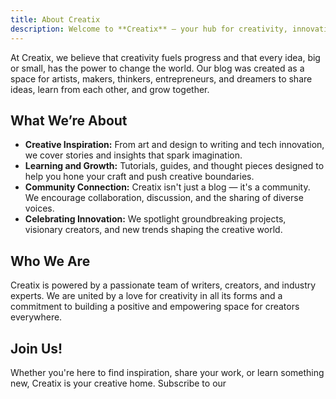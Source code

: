 ```yaml
---
title: About Creatix
description: Welcome to **Creatix** — your hub for creativity, innovation, and inspiration!
---
```

At Creatix, we believe that creativity fuels progress and that every idea, big or small, has the power to change the world. Our blog was created as a space for artists, makers, thinkers, entrepreneurs, and dreamers to share ideas, learn from each other, and grow together.

## What We’re About

- **Creative Inspiration:** From art and design to writing and tech innovation, we cover stories and insights that spark imagination.
- **Learning and Growth:** Tutorials, guides, and thought pieces designed to help you hone your craft and push creative boundaries.
- **Community Connection:** Creatix isn't just a blog — it's a community. We encourage collaboration, discussion, and the sharing of diverse voices.
- **Celebrating Innovation:** We spotlight groundbreaking projects, visionary creators, and new trends shaping the creative world.

## Who We Are

Creatix is powered by a passionate team of writers, creators, and industry experts. We are united by a love for creativity in all its forms and a commitment to building a positive and empowering space for creators everywhere.

## Join Us!

Whether you're here to find inspiration, share your work, or learn something new, Creatix is your creative home. Subscribe to our
